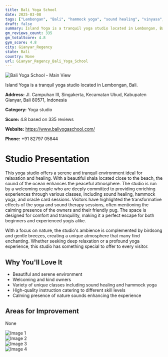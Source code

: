 ```yaml
---
title: Bali Yoga School
date: 2025-03-08
tags: ["Lembongan", "Bali", "hammock yoga", "sound healing", "vinyasa", "peaceful", "welcoming", "Gianyar Regency"]  
draft: false
summary: Island Yoga is a tranquil yoga studio located in Lembongan, Bali.
gm_reviews_count: 335
gm_totalScore: 4.8
gym_score: 4.8
city: Gianyar_Regency
state: Bali
country: None
url: Gianyar_Regency_Bali_Yoga_School
---
```


<div className="aspect-[16/9] relative my-8">
  <img 
    src="https://lh5.googleusercontent.com/p/AF1QipOz818SLrrjNxGGR1-51NQtFetdJnrLfKn2Td9n=w1920-h1080-k-no"
    alt="Bali Yoga School - Main View"
    className="object-cover absolute inset-0 w-full h-full rounded-lg"
  />
</div>

Island Yoga is a tranquil yoga studio located in Lembongan, Bali.

**Address:** Jl. Campuhan III, Singakerta, Kecamatan Ubud, Kabupaten Gianyar, Bali 80571, Indonesia

**Category:** Yoga studio

**Score:** 4.8 based on 335 reviews

**Website:** https://www.baliyogaschool.com/

**Phone:** +91 82797 05844

# Studio Presentation

This yoga studio offers a serene and tranquil environment ideal for relaxation and healing. With a beautiful shala located close to the beach, the sound of the ocean enhances the peaceful atmosphere. The studio is run by a welcoming couple who are deeply committed to providing enriching experiences through various classes, including sound healing, hammock yoga, and oracle card sessions. Visitors have highlighted the transformative effects of the yoga and sound therapy sessions, often mentioning the calming presence of the owners and their friendly pug. The space is designed for comfort and tranquility, making it a perfect escape for both beginners and experienced yogis alike.

With a focus on nature, the studio's ambience is complemented by birdsong and gentle breezes, creating a unique atmosphere that many find enchanting. Whether seeking deep relaxation or a profound yoga experience, this studio has something special to offer to every visitor.

## Why You'll Love It

- Beautiful and serene environment
- Welcoming and kind owners
- Variety of unique classes including sound healing and hammock yoga
- High-quality instruction catering to different skill levels
- Calming presence of nature sounds enhancing the experience

## Areas for Improvement

None

<div className="grid grid-cols-1 xl:grid-cols-2 gap-4 my-8">
<div className="aspect-[4/3] relative"><img src="https://lh3.googleusercontent.com/p/AF1QipMAOBosZWOBQdzWlJfkZt0U0Wy4JHzYVn-3fsGc=w1920-h1080-k-no" alt="Image 1" className="object-cover absolute inset-0 w-full h-full rounded-lg" /></div>
<div className="aspect-[4/3] relative"><img src="https://lh5.googleusercontent.com/p/AF1QipOfOPsAmB4jc3oerzuMPdwoNkExf4gmshL6Beop=w1920-h1080-k-no" alt="Image 2" className="object-cover absolute inset-0 w-full h-full rounded-lg" /></div>
<div className="aspect-[4/3] relative"><img src="https://lh5.googleusercontent.com/p/AF1QipPrNysoqBu7PPmDZKchb6LvC7XbFr9kPjO-agVA=w1920-h1080-k-no" alt="Image 3" className="object-cover absolute inset-0 w-full h-full rounded-lg" /></div>
<div className="aspect-[4/3] relative"><img src="https://lh5.googleusercontent.com/p/AF1QipPWCm-wrqSlI5qjoovVrdh6vrvEWpLrufi3thiD=w1920-h1080-k-no" alt="Image 4" className="object-cover absolute inset-0 w-full h-full rounded-lg" /></div>
</div>